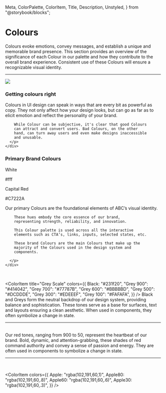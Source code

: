   Meta,
  ColorPalette,
  ColorItem,
  Title,
  Description,
  Unstyled,
} from "@storybook/blocks";

<Meta title="Foundations/Layouts & Grids" />
<Unstyled>

<div className="container-fluid">
  <div className="row my-5">
    <div className="col-md-5">
      <h1>Colours</h1>
    </div>
    <div className="col-md-7">
      <p>
        Colours evoke emotions, convey messages, and
        establish a unique and memorable brand presence.
        This section provides an overview of the
        significance of each Colour in our palette and how
        they contribute to the overall brand experience.
        Consistent use of these Colours will ensure a
        recognizable visual identity.
      </p>
    </div>
    <hr className="my-5"/>
  </div>
  <div className="row my-5">
    <div className="col-md-12">
      <Image src={Pattern} className="w-100 mt-1 mb-5" />
    </div>
  </div>
  <div className="row my-5 pb-5">
    <div className="col-md-5">
      <h3 className="text-capitalize">Getting colours right</h3>
    </div>
    <div className="col-md-7">
      <p>
        Colours in UI design can speak in ways that are every bit as powerful as copy. They not only affect how your design looks, but can go as far as to elicit emotion and reflect the personality of your brand.

        While Colour can be subjective, it's clear that good Colours
        can attract and convert users. Bad Colours, on the other
        hand, can turn away users and even make designs inaccessible
        and unusable.
      </p>
    </div>

  </div>
  <div className="row my-5 py-5">
    <div className="col-md-5">
      <div className="row">
          <h3 className="mb-4">Primary Brand Colours</h3>
      </div>
      <div className="row">
        <div className="col-md-6 h-100">
          <div className="card p-2" style={{backgroundColor:"#fff"}}>
            <p className="lead mb-0">White</p>
            <p>#fff</p>
          </div>
        </div>
        <div className="col-md-6 h-100">
          <div className="card p-2" style={{backgroundColor:"#C7222A"}}>
            <p className="lead mb-0">Capital Red</p>
            <p>#C7222A</p>
          </div>
        </div>
      </div>
    </div>
    <div className="col-md-7">
      <p>
        Our primary Colours are the foundational elements of ABC’s visual identity.

        These hues embody the core essence of our brand,
        representing strength, reliability, and innovation.

        This Colour palette is used across all the interactive
        elements such as CTA’s, links, inputs, selected states, etc.

        These brand Colours are the main Colours that make up the
        majority of the Colours used in the design system and
        components.

      </p>
    </div>

  </div>
</div>

<br />

<ColorItem
  title="Grey Scale"
  colors={{
    Black: "#231f20",
    "Grey 900": "#414042",
    "Grey 700": "#77787B",
    "Grey 600": "#BBBBBD",
    "Grey 500": "#DCDDDE",
    "Grey 300": "#EDEEEF",
    "Grey 100": "#FAFAFA",
  }}
/>
Black and Greys form the neutral backdrop of our design system,
providing balance and sophistication. These tones serve as a
base for surfaces, text and layouts ensuring a clean aesthetic.
When used in components, they often symbolize a change in state.
<hr />
<br />
<ColorItem
  title="Red Scale"
  subtitle=""
  colors={{
    "Red 900": "#500E11",
    "Red 700": "#8B151B",
    "Red 600": "#A71D23",
    "Red 500": "#C7222A",
    "Red 400": "#D24E55",
    "Red 300": "#DD7A7F",
    "Red 200": "#E9A7AA",
    "Red 100": "#F4D3D4",
    "Red 50": "#F9E9EA",
  }}
/>
Our red tones, ranging from 900 to 50, represent the heartbeat
of our brand. Bold, dynamic, and attention-grabbing, these shades
of red command authority and convey a sense of passion and energy.
They are often used in components to symbolize a change in state.
<hr />
<br />

<ColorItem
  colors={{
    Apple: "rgba(102,191,60,1)",
    Apple80: "rgba(102,191,60,.8)",
    Apple60: "rgba(102,191,60,.6)",
    Apple30: "rgba(102,191,60,.3)",
  }}
/>

</Unstyled>
